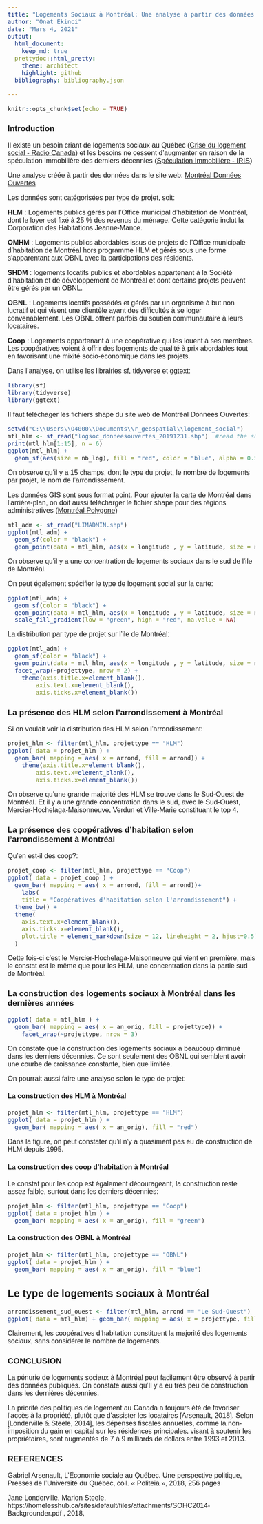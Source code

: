 ---
title: "Logements Sociaux à Montréal: Une analyse à partir des données de Montréal Données Ouvertes"
author: "Onat Ekinci"
date: "Mars 4, 2021"
output:  
  html_document:
    keep_md: true
  prettydoc::html_pretty:
    theme: architect
    highlight: github
  bibliography: bibliography.json    

---

<style>
body{
  font-family: Helvetica;
  font-size: 12pt;
}
} 
</style>

```{r setup, include=FALSE}
knitr::opts_chunk$set(echo = TRUE)
```

### Introduction

Il existe un besoin criant de logements sociaux au Québec ([Crise du logement social - Radio Canada ](https://ici.radio-canada.ca/nouvelle/1771979/logement-social-crise-montreal-quebec-gatineau)) et les besoins ne cessent d'augmenter en raison de la spéculation immobilière des derniers décennies ([Spéculation Immobilière - IRIS](https://cdn.iris-recherche.qc.ca/uploads/publication/file/Spe_culation_immobilie_re_-_Logement_locatif_WEB.pdf))

Une analyse créée à partir des données dans le site web:
[Montréal Données Ouvertes](https://donnees.montreal.ca/ville-de-montreal/logements-sociaux)

Les données sont catégorisées par type de projet, soit:

**HLM** : Logements publics gérés par l’Office municipal d’habitation de Montréal, dont le loyer est fixé à 25 % des revenus du ménage. Cette catégorie inclut la Corporation des Habitations Jeanne-Mance.

**OMHM** : Logements publics abordables issus de projets de l’Office municipale d’habitation de Montréal hors programme HLM et gérés sous une forme s’apparentant aux OBNL avec la participations des résidents.

**SHDM** : logements locatifs publics et abordables appartenant à la Société d’habitation et de développement de Montréal et dont certains projets peuvent être gérés par un OBNL.

**OBNL** : Logements locatifs possédés et gérés par un organisme à but non lucratif et qui visent une clientèle ayant des difficultés à se loger convenablement. Les OBNL offrent parfois du soutien communautaire à leurs locataires.

**Coop** : Logements appartenant à une coopérative qui les louent à ses membres. Les coopératives voient à offrir des logements de qualité à prix abordables tout en favorisant une mixité socio-économique dans les projets.



Dans l'analyse, on utilise les librairies sf, tidyverse et ggtext: 
```{r, tidy=TRUE}
library(sf)
library(tidyverse)
library(ggtext)
```

Il faut téléchager les fichiers shape du site web de Montréal Données Ouvertes:

```{r, tidy=TRUE}
setwd("C:\\Users\\O4000\\Documents\\r_geospatial\\logement_social")
mtl_hlm <- st_read("logsoc_donneesouvertes_20191231.shp")  #read the shapefile 
print(mtl_hlm[1:15], n = 6)
ggplot(mtl_hlm) + 
  geom_sf(aes(size = nb_log), fill = "red", color = "blue", alpha = 0.5)
```

On observe qu'il y a 15 champs, dont le type du projet, le nombre de logements par projet, le nom de l'arrondissement. 

Les données GIS sont sous format point. Pour ajouter la carte de Montréal dans l'arrière-plan, on doit aussi télécharger le fichier shape pour des régions administratives ([Montréal Polygone ](https://donnees.montreal.ca/ville-de-montreal/polygones-arrondissements))

```{r}
mtl_adm <- st_read("LIMADMIN.shp")
ggplot(mtl_adm) + 
  geom_sf(color = "black") +
  geom_point(data = mtl_hlm, aes(x = longitude , y = latitude, size = nb_log), fill = "red", color = "blue", alpha = 0.2)
```


On observe qu'il y a une concentration de logements sociaux dans le sud de l'ile de Montréal.

On peut également spécifier le type de logement social sur la carte:


```{r}
ggplot(mtl_adm) + 
  geom_sf(color = "black") +
  geom_point(data = mtl_hlm, aes(x = longitude , y = latitude, size = nb_log, color = projettype), alpha = 0.2) +
  scale_fill_gradient(low = "green", high = "red", na.value = NA)
```

La distribution par type de projet sur l'ile de Montréal:

```{r}
ggplot(mtl_adm) + 
  geom_sf(color = "black") +
  geom_point(data = mtl_hlm, aes(x = longitude , y = latitude, size = nb_log), alpha = 0.5, color = "steelblue") +
  facet_wrap(~projettype, nrow = 2) +
    theme(axis.title.x=element_blank(),
        axis.text.x=element_blank(),
        axis.ticks.x=element_blank())
```

### La présence des HLM selon l'arrondissement à Montréal 

Si on voulait voir la distribution des HLM selon l'arrondissement:

```{r}
projet_hlm <- filter(mtl_hlm, projettype == "HLM")
ggplot( data = projet_hlm ) +
  geom_bar( mapping = aes( x = arrond, fill = arrond)) +
    theme(axis.title.x=element_blank(),
        axis.text.x=element_blank(),
        axis.ticks.x=element_blank())
```

On observe qu'une grande majorité des HLM se trouve dans le Sud-Ouest de Montréal. Et il y a une grande concentration dans le sud, avec le Sud-Ouest, Mercier-Hochelaga-Maisonneuve, Verdun et Ville-Marie constituant le top 4. 


### La présence des coopératives d'habitation selon l'arrondissement à Montréal 

Qu'en est-il des coop?:

```{r}
projet_coop <- filter(mtl_hlm, projettype == "Coop")
ggplot( data = projet_coop ) +
  geom_bar( mapping = aes( x = arrond, fill = arrond))+
    labs(
    title = "Coopératives d'habitation selon l'arrondissement") +
  theme_bw() +
  theme(
    axis.text.x=element_blank(),
    axis.ticks.x=element_blank(),
    plot.title = element_markdown(size = 12, lineheight = 2, hjust=0.5)
  )
```


Cette fois-ci c'est le Mercier-Hochelaga-Maisonneuve qui vient en première, mais le constat est le même que pour les HLM, une concentration dans la partie sud de Montréal.

### La construction des logements sociaux à Montréal dans les dernières années

```{r}
ggplot( data = mtl_hlm ) +
  geom_bar( mapping = aes( x = an_orig, fill = projettype)) +
    facet_wrap(~projettype, nrow = 3)
```


On constate que la construction des logements sociaux a beaucoup diminué dans les derniers décennies. Ce sont seulement des OBNL qui semblent avoir une courbe de croissance constante, bien que limitée. 

On pourrait aussi faire une analyse selon le type de projet: 


#### La construction des HLM à Montréal 

```{r, fig.width=5,fig.height=3}
projet_hlm <- filter(mtl_hlm, projettype == "HLM")
ggplot( data = projet_hlm ) +
  geom_bar( mapping = aes( x = an_orig), fill = "red") 
```

Dans la figure, on peut constater qu'il n'y a quasiment pas eu de construction de HLM depuis 1995. 


#### La construction des coop d'habitation à Montréal 

Le constat pour les coop est également décourageant, la construction reste assez faible, surtout dans les derniers décennies:

```{r, fig.width=5,fig.height=3}
projet_hlm <- filter(mtl_hlm, projettype == "Coop")
ggplot( data = projet_hlm ) +
  geom_bar( mapping = aes( x = an_orig), fill = "green") 
```


#### La construction des OBNL à Montréal 

```{r, fig.width=5,fig.height=3}
projet_hlm <- filter(mtl_hlm, projettype == "OBNL")
ggplot( data = projet_hlm ) +
  geom_bar( mapping = aes( x = an_orig), fill = "blue") 
```

## Le type de logements sociaux à Montréal 

```{r}
arrondissement_sud_ouest <- filter(mtl_hlm, arrond == "Le Sud-Ouest")
ggplot( data = mtl_hlm) + geom_bar( mapping = aes( x = projettype, fill = projettype))
```

Clairement, les coopératives d'habitation constituent la majorité des logements sociaux, sans considérer le nombre de logements. 


### CONCLUSION

La pénurie de logements sociaux à Montréal peut facilement être observé à partir des données publiques. On constate aussi qu’Il y a eu très peu de construction dans les dernières décennies. 

La priorité des politiques de logement au Canada a toujours été de favoriser l’accès à la propriété, plutôt que d’assister les locataires [Arsenault, 2018]. Selon [Londerville & Steele, 2014], les dépenses fiscales annuelles, comme la non-imposition du gain en capital sur les résidences principales, visant à soutenir les propriétaires, sont augmentés de 7 à 9 milliards de dollars entre 1993 et 2013.


### REFERENCES

Gabriel Arsenault, L’Économie sociale au Québec. Une perspective politique, Presses de l’Université du Québec, coll. « Politeia », 2018, 256 pages

Jane Londerville, Marion Steele,  https://homelesshub.ca/sites/default/files/attachments/SOHC2014-Backgrounder.pdf , 2018, 

